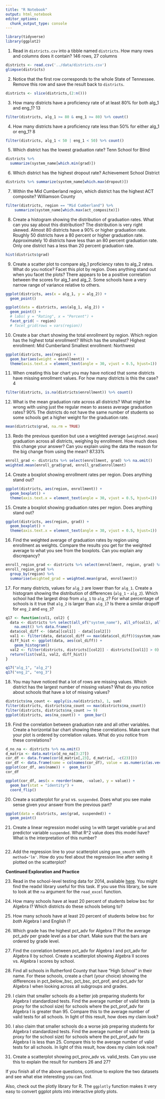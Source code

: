 ```yaml
---
title: "R Notebook"
output: html_notebook
editor_options: 
  chunk_output_type: console
---
```


```r
library(tidyverse)
library(ggplot2)
```
1. Read in `districts.csv` into a tibble named `districts`. How many rows and columns does it contain?
146 rows, 27 columns
```r
districts <- read.csv('../data/districts.csv')
glimpse(districts)
```

2. Notice that the first row corresponds to the whole State of Tennessee. Remove this row and save the result back to `districts`.
```r
districts <- slice(districts,(2:n()))
```

3. How many districts have a proficiency rate of at least 80% for both alg_1 and eng_1?
13
```r
filter(districts, alg_1 >= 80 & eng_1 >= 80) %>% count()
```

4. How many districts have a proficiency rate less than 50% for either alg_1 or eng_1?
8
```r
filter(districts, alg_1 < 50 | eng_1 < 50) %>% count()
```

5. Which district has the lowest graduation rate?
Tenn School for Blind
```r
districts %>% 
  summarize(system_name[which.min(grad)])
```

6. Which district has the highest dropout rate?
Achievement School District
```r
districts %>% summarize(system_name[which.max(dropout)])
```

7. Within the Mid Cumberland region, which district has the highest ACT composite?
Williamson County
```r
filter(districts, region == "Mid Cumberland") %>% 
    summarize(system_name[which.max(act_composite)])
```

8. Create a histogram showing the distribution of graduation rates. What can you say about this distribution?
The distribution is very right skewed. Almost 80 districts have a 90% or higher graduation rate. Roughly 
50 districts have a 80 percent or higher graduation rate. Approximately 10 districts have less than an 
80 percent graduation rate. Only one district has a less than 20 percent graduation rate.
```r
hist(districts$grad)
```


9. Create a scatter plot to compare alg_1 proficiency rates to alg_2 rates. What do you notice? Facet this plot by region. Does anything stand out when you facet the plots?
There appears to be a positive correlation between the scores for alg_1 and alg_2.
Some schools have a very narrow range of variance relative to others.


```r
ggplot(districts, aes(x = alg_1, y = alg_2)) +
  geom_point()
```


```r
ggplot(data = districts, aes(alg_1, alg_2)) +
  geom_point() +
  # labs( y = "Rating", x = "Percent") + 
  facet_grid( ~ region) 
  # facet_grid(rows = vars(region)) 
```

10. Create a bar chart showing the total enrollment by region. Which region has the highest total enrollment? Which has the smallest?
Highest enrollment: Mid Cumberland
Smallest enrollment: Northwest
```r
ggplot(districts, aes(region)) +
  geom_bar(aes(weight = enrollment)) + 
  theme(axis.text.x = element_text(angle = 30, vjust = 0.5, hjust=1))
```

11. When creating this bar chart you may have noticed that some districts have missing enrollment values. For how many districts is this the case?
4
```r
filter(districts, is.na(districts$enrollment)) %>% count()
```


12. What is the mean graduation rate across all districts? What might be wrong with using just the regular mean to assess average graduation rates?
90%
The districts do not have the same number of students so some schools get a higher weight for the 
graduation rate.
```r
mean(districts$grad, na.rm = TRUE)
```

13. Redo the previous question but use a weighted average (`weighted.mean`) graduation across all districts, weighing by enrollment. How much does this change your answer? Can you explain using the data the reason for the big change from using the mean?
87.33%
```r
enroll_grad <- districts %>% select(enrollment, grad) %>% na.omit()
weighted.mean(enroll_grad$grad, enroll_grad$enrollment)
```


14. Create a boxplot showing enrollment rates per region. Does anything stand out?
```r
ggplot(districts, aes(region, enrollment)) +
  geom_boxplot() +
  theme(axis.text.x = element_text(angle = 30, vjust = 0.5, hjust=1))
```


15. Create a boxplot showing graduation rates per region. Does anything stand out?
```r
ggplot(districts, aes(region, grad)) +
  geom_boxplot() +
  theme(axis.text.x = element_text(angle = 30, vjust = 0.5, hjust=1))
```


16. Find the weighted average of graduation rates by region using enrollment as weights. Compare the results you get for the weighted average to what you see from the boxplots. Can you explain any discrepancy?
```r
enroll_region_grad <- districts %>% select(enrollment, region, grad) %>% na.omit()
enroll_region_grad %>% 
  group_by(region) %>% 
  summarise(weighted_grad = weighted.mean(grad, enrollment))
```


17. For many districts, values for `alg_2` are lower than for `alg_1`. Create a histogram showing the distribution of differences (`alg_1` - `alg_2`). Which school had the largest drop from `alg_1` to `alg_2`? For what percentage of schools is it true that `alg_2` is larger than `alg_1`? Is there a similar dropoff for `eng_2` and `eng_3`?
```r
q17 <- function(col1, col2) {
  data <- districts %>% select(all_of("system_name"), all_of(col1), all_of(col2)) %>% 
    na.omit() %>% data.frame()
  data$col_diff <- (data[[col1]] - data[[col2]])
  val1 <- filter(data, data$col_diff == max(data$col_diff))$system_name
  diff_hist <- ggplot(data, aes(col_diff)) +
    geom_histogram()
  val2 <- filter(districts, districts[[col2]] - districts[[col1]] > 0) %>% count() / data %>% count() * 100
  return(list(val1, val2, diff_hist))
}
```
```r
q17("alg_1", "alg_2")
q17("eng_2", "eng_3")
```


18. You may have noticed that a lot of rows are missing values. Which district has the largest number of missing values? What do you notice about schools that have a lot of missing values?
```r
districts$na_count <- apply(is.na(districts), 1, sum)
filter(districts, districts$na_count == max(districts$na_count))
filter(districts, districts$na_count >= 9)
ggplot(districts, aes(na_count)) +  geom_bar()
```


19. Find the correlation between graduation rate and all other variables. Create a horizontal bar chart showing these correlations. Make sure that your plot is ordered by correlation values. What do you notice from these correlations?
```r
d_no_na <- districts %>% na.omit()
d_matrix <- data.matrix(d_no_na[3:27])
cor_df <- data.frame(cor(d_matrix[,23], d_matrix[, -c(23)]))
cor_df <- data.frame(name = colnames(cor_df), value = as.numeric(as.vector(cor_df[1,])))
ggplot(cor_df, aes(name)) +  geom_bar()
cor_df
```
```r
ggplot(cor_df, aes(x = reorder(name, -value), y = value)) +   
  geom_bar(stat = "identity") +
  coord_flip()
```


20. Create a scatterplot for `grad` vs. `suspended`. Does what you see make sense given your answer from the previous part?
```r
ggplot(data = districts, aes(grad, suspended)) +
  geom_point() 
```


21. Create a linear regression model using `lm` with target variable `grad` and predictor variable `suspended`. What R^2 value does this model have? What is the interpretation of this number?
```r

```


22. Add the regression line to your scatterplot using `geom_smooth` with `method='lm'`. How do you feel about the regression line after seeing it plotted on the scatterplot?

**Continued Exploration and Practice**

23. Read in the school-level testing data for 2014, available [here](https://www.tn.gov/content/dam/tn/education/data/data_2014_school_base.xlsx). You might find the readxl library useful for this task. If you use this library, be sure to look at the `na` argument for the `read_excel` function.

24. How many schools have at least 20 percent of students below bsc for Algebra I? Which districts do these schools belong to?

25. How many schools have at least 20 percent of students below bsc for _both_ Algebra I and English I?

26. Which grade has the highest pct_adv for Algebra I? Plot the average pct_adv per grade level as a bar chart. Make sure that the bars are ordered by grade level.

27. Find the correlation between pct_adv for Algebra I and pct_adv for Algebra II by school. Create a scatterplot showing Algebra II scores vs. Algebra I scores by school.

28. Find all schools in Rutherford County that have "High School" in their name. For these schools, create a chart (your choice) showing the differences in pct_below_bsc, pct_bsc, pct_prof, and pct_adv for Algebra I when looking across all subgroups and grades.

29. I claim that smaller schools do a better job preparing students for Algebra I standardized tests. Find the average number of valid tests (a proxy for the school size) for schools where the pct_prof_adv for Algebra I is greater than 95. Compare this to the average number of valid tests for all schools. In light of this result, how does my claim look?

30. I also claim that smaller schools do a worse job preparing students for Algebra I standardized tests. Find the average number of valid tests (a proxy for the school size) for schools where the pct_prof_adv for Algebra I is less than 25. Compare this to the average number of valid tests for all schools. In light of this result, how does my claim look now?

31. Create a scatterplot showing pct_prov_adv vs. valid_tests. Can you use this to explain the result for numbers 26 and 27?

If you finish all of the above questions, continue to explore the two datasets and see what else interesting you can find.

Also, check out the plotly library for R. The `ggplotly` function makes it very easy to convert ggplot plots into interactive plotly plots.

